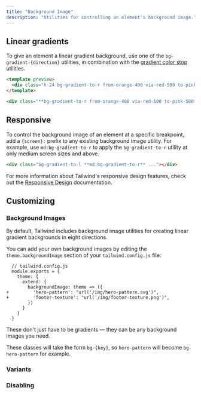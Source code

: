 ```yaml
---
title: "Background Image"
description: "Utilities for controlling an element's background image."
---
```




## Linear gradients

To give an element a linear gradient background, use one of the `bg-gradient-{direction}` utilities, in combination with the [gradient color stop](/docs/gradient-color-stops) utilities.

```html
<template preview>
  <div class="h-24 bg-gradient-to-r from-orange-400 via-red-500 to-pink-500"></div>
</template>

<div class="**bg-gradient-to-r from-orange-400 via-red-500 to-pink-500** ..."></div>
```

## Responsive

To control the background image of an element at a specific breakpoint, add a `{screen}:` prefix to any existing background image utility. For example, use `md:bg-gradient-to-r` to apply the `bg-gradient-to-r` utility at only medium screen sizes and above.

```html
<div class="bg-gradient-to-l **md:bg-gradient-to-r** ..."></div>
```

For more information about Tailwind's responsive design features, check out the [Responsive Design](/docs/responsive-design) documentation.

## Customizing

### Background Images

By default, Tailwind includes background image utilities for creating linear gradient backgrounds in eight directions.

You can add your own background images by editing the `theme.backgroundImage` section of your `tailwind.config.js` file:

```diff-js
  // tailwind.config.js
  module.exports = {
    theme: {
      extend: {
        backgroundImage: theme => ({
+         'hero-pattern': "url('/img/hero-pattern.svg')",
+         'footer-texture': "url('/img/footer-texture.png')",
        })
      }
    }
  }
```

These don't just have to be gradients — they can be any background images you need.

These classes will take the form `bg-{key}`, so `hero-pattern` will become `bg-hero-pattern` for example.

### Variants

<Variants plugin="backgroundImage" />

### Disabling

<Disabling plugin="backgroundImage" />
